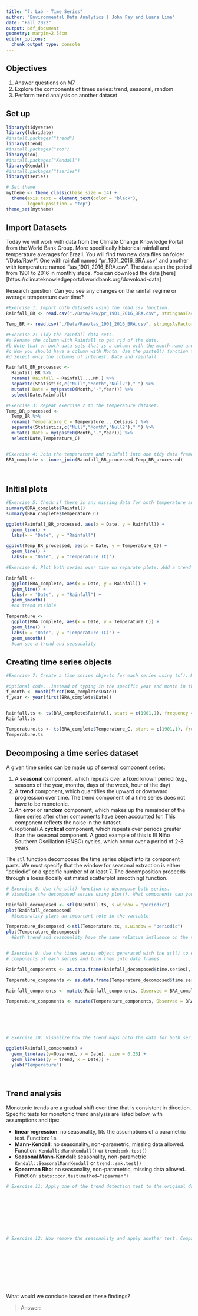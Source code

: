 ```yaml
---
title: "7: Lab - Time Series"
author: "Environmental Data Analytics | John Fay and Luana Lima"
date: "Fall 2022"
output: pdf_document
geometry: margin=2.54cm
editor_options: 
  chunk_output_type: console
---
```


## Objectives
1. Answer questions on M7
2. Explore the components of times series: trend, seasonal, random
3. Perform trend analysis on another dataset

## Set up

```r

library(tidyverse)
library(lubridate)
#install.packages("trend")
library(trend)
#install.packages("zoo")
library(zoo)
#install.packages("Kendall")
library(Kendall)
#install.packages("tseries")
library(tseries)

# Set theme
mytheme <- theme_classic(base_size = 14) +
  theme(axis.text = element_text(color = "black"), 
        legend.position = "top")
theme_set(mytheme)
```

## Import Datasets

Today we will work with data from the Climate Change Knowledge Portal from the World Bank Group. More specifically historical rainfall and temperature averages for Brazil. You will find two new data files on folder "/Data/Raw/". One with rainfall named "pr_1901_2016_BRA.csv" and another with temperature named "tas_1901_2016_BRA.csv". The data span the period from 1901 to 2016 in monthly steps. You can download the data [here][https://climateknowledgeportal.worldbank.org/download-data]

Research question: Can you see any changes on the rainfall regime or average temperature over time?

```r
#Exercise 1: Import both datasets using the read.csv function.
Rainfall_BR <- read.csv("./Data/Raw/pr_1901_2016_BRA.csv", stringsAsFactors = TRUE)

Temp_BR <- read.csv("./Data/Raw/tas_1901_2016_BRA.csv", stringsAsFactors = TRUE)

#Exercise 2: Tidy the rainfall data sets.
#a Rename the column with Rainfall to get rid of the dots.
#b Note that on both data sets that is a column with the month name and average. Convert it to a Month column by separating the string, i.e., month in one column and the word "Average" on another. Hint: use the separate() function in the pipe.
#c Now you should have a column with Month. Use the paste0() function to paste month and year together and create a date object.
#d Select only the columns of interest: Date and rainfall

Rainfall_BR_processed <-
  Rainfall_BR %>% 
  rename( Rainfall = Rainfall....MM.) %>% 
  separate(Statistics,c("Null","Month","Null2")," ") %>% 
  mutate( Date = my(paste0(Month,"-",Year))) %>% 
  select(Date,Rainfall)

#Exercise 3: Repeat exercise 2 to the temperature dataset.
Temp_BR_processed <-
  Temp_BR %>% 
  rename( Temperature_C = Temperature....Celsius.) %>% 
  separate(Statistics,c("Null","Month","Null2")," ") %>% 
  mutate( Date = my(paste0(Month,"-",Year))) %>% 
  select(Date,Temperature_C)  


#Exercise 4: Join the temperature and rainfall into one tidy data frame with 3 columns: Date, Rainfall and Temperature.
BRA_complete <- inner_join(Rainfall_BR_processed,Temp_BR_processed)
  
           
```


## Initial plots

```r

#Exercise 5: Check if there is any missing data for both temperature and rainfall series.
summary(BRA_complete$Rainfall)
summary(BRA_complete$Temperature_C)

ggplot(Rainfall_BR_processed, aes(x = Date, y = Rainfall)) +
  geom_line() +
  labs(x = "Date", y = "Rainfall")

ggplot(Temp_BR_processed, aes(x = Date, y = Temperature_C)) +
  geom_line() +
  labs(x = "Date", y = "Temperature (C)")

#Exercise 6: Plot both series over time on separate plots. Add a trend line using geom_smooth(). Can you say something about the trend just by visualizing the data?

Rainfall <- 
  ggplot(BRA_complete, aes(x = Date, y = Rainfall)) +
  geom_line() +
  labs(x = "Date", y = "Rainfall") +
  geom_smooth()
  #no trend visible

Temperature <-
  ggplot(BRA_complete, aes(x = Date, y = Temperature_C)) +
  geom_line() +
  labs(x = "Date", y = "Temperature (C)") +
  geom_smooth()
  #can see a trend and seasonality

```

## Creating time series objects

```r
#Exercise 7: Create a time series objects for each series using ts(). Make sure you specify the starting point and frequency.

#Optional code...instead of typing in the specific year and month in the code below
f_month <- month(first(BRA_complete$Date))
f_year <- year(first(BRA_complete$Date))


Rainfall.ts <- ts(BRA_complete$Rainfall, start = c(1901,1), frequency = 12)
Rainfall.ts

Temperature.ts <- ts(BRA_complete$Temperature_C, start = c(1901,1), frequency = 12)
Temperature.ts
```


## Decomposing a time series dataset

A given time series can be made up of several component series: 

1. A **seasonal** component, which repeats over a fixed known period (e.g., seasons of the year, months, days of the week, hour of the day)
2. A **trend** component, which quantifies the upward or downward progression over time. The trend component of a time series does not have to be monotonic.
3. An **error** or **random** component, which makes up the remainder of the time series after other components have been accounted for. This component reflects the noise in the dataset. 
4. (optional) A **cyclical** component, which repeats over periods greater than the seasonal component. A good example of this is El Niño Southern Oscillation (ENSO) cycles, which occur over a period of 2-8 years.


The `stl` function decomposes the time series object into its component parts. We must specify that the window for seasonal extraction is either "periodic" or a specific number of at least 7. The decomposition proceeds through a loess (locally estimated scatterplot smoothing) function.

```r

# Exercise 8: Use the stl() function to decompose both series. 
# Visualize the decomposed series using plot(). What components can you identify?

Rainfall_decomposed <- stl(Rainfall.ts, s.window = "periodic")
plot(Rainfall_decomposed)
  #Seasonality plays an important role in the variable

Temperature_decomposed <-stl(Temperature.ts, s.window = "periodic")
plot(Temperature_decomposed)
  #Both trend and seasonality have the same relative influence on the variable


# Exercise 9: Use the times series object generated with the stl() to extract the 
# components of each series and turn them into data frames.

Rainfall_components <- as.data.frame(Rainfall_decomposed$time.series[,1:3])

Temperature_components <- as.data.frame(Temperature_decomposed$time.series[,1:3])

Rainfall_components <- mutate(Rainfall_components, Observed = BRA_complete$Rainfall, Date = BRA_complete$Date)

Temperature_components <- mutate(Temperature_components, Observed = BRA_complete$Temperature_C, Date = BRA_complete$Date)






# Exercise 10: Visualize how the trend maps onto the data for both series

ggplot(Rainfall_components) +
  geom_line(aes(y=Observed, x = Date), size = 0.25) +
  geom_line(aes(y = trend, x = Date)) +
  ylab("Temperature")




```


## Trend analysis

Monotonic trends are a gradual shift over time that is consistent in direction. Specific tests for monotonic trend analysis are listed below, with assumptions and tips: 

* **linear regression**: no seasonality, fits the assumptions of a parametric test. Function: `lm`
* **Mann-Kendall**: no seasonality, non-parametric, missing data allowed. Function: `Kendall::MannKendall()` or `trend::mk.test()`
* **Seasonal Mann-Kendall**: seasonality, non-parametric `Kendall::SeasonalMannKendall` or `trend::smk.test()`
* **Spearman Rho**: no seasonality, non-parametric, missing data allowed. Function: `stats::cor.test(method="spearman")`


```r

# Exercise 11: Apply one of the trend detection test to the original data set. Remember that the data has seasonal component, which test can be applied in this case?









# Exercise 12: Now remove the seasonality and apply another test. Compare the results with what you obtained on Exercise 9.











```

What would we conclude based on these findings? 

> Answer:


